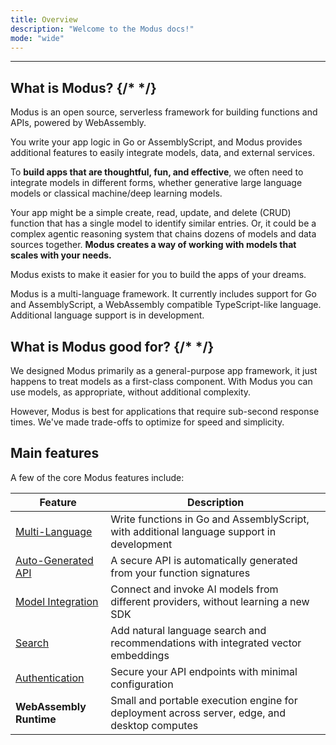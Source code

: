 ```yaml
---
title: Overview
description: "Welcome to the Modus docs!"
mode: "wide"
---
```


---

## What is Modus? {/* <!-- vale Google.Contractions = NO --> */}

Modus is an open source, serverless framework for building functions and APIs, powered by
WebAssembly.

You write your app logic in Go or AssemblyScript, and Modus provides additional features to easily
integrate models, data, and external services.

To **build apps that are thoughtful, fun, and effective**, we often need to integrate models in
different forms, whether generative large language models or classical machine/deep learning models.

Your app might be a simple create, read, update, and delete (CRUD) function that has a single model
to identify similar entries. Or, it could be a complex agentic reasoning system that chains dozens
of models and data sources together. **Modus creates a way of working with models that scales with
your needs.**

Modus exists to make it easier for you to build the apps of your dreams.

<Note>
  Modus is a multi-language framework. It currently includes support for Go and AssemblyScript, a
  WebAssembly compatible TypeScript-like language. Additional language support is in development.
</Note>

## What is Modus good for? {/* <!-- vale Google.Contractions = NO --> */}

We designed Modus primarily as a general-purpose app framework, it just happens to treat models as a
first-class component. With Modus you can use models, as appropriate, without additional complexity.

However, Modus is best for applications that require sub-second response times. We've made
trade-offs to optimize for speed and simplicity.

## Main features

A few of the core Modus features include:

| Feature                                     | Description                                                                                  |
| ------------------------------------------- | -------------------------------------------------------------------------------------------- |
| [Multi-Language](/modus/project-structure)  | Write functions in Go and AssemblyScript, with additional language support in development    |
| [Auto-Generated API](/modus/api-generation) | A secure API is automatically generated from your function signatures                        |
| [Model Integration](/modus/model-invoking)  | Connect and invoke AI models from different providers, without learning a new SDK            |
| [Search](/modus/search)                     | Add natural language search and recommendations with integrated vector embeddings            |
| [Authentication](/modus/authentication)     | Secure your API endpoints with minimal configuration                                         |
| **WebAssembly Runtime**                     | Small and portable execution engine for deployment across server, edge, and desktop computes |
